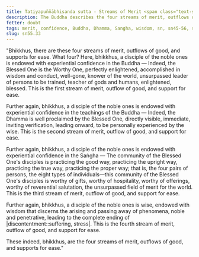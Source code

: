 ```yaml
---
title: Tatiyapuññābhisanda sutta - Streams of Merit <span class="text-sm">(Third)</span>
description: The Buddha describes the four streams of merit, outflows of good, and supports for ease. The fourth quality is wisdom.
fetter: doubt
tags: merit, confidence, Buddha, Dhamma, Sangha, wisdom, sn, sn45-56, sn55
slug: sn55.33
---
```


"Bhikkhus, there are these four streams of merit, outflows of good, and supports for ease. What four? Here, bhikkhus, a disciple of the noble ones is endowed with experiential confidence in the Buddha — Indeed, the Blessed One is the Worthy One, perfectly enlightened, accomplished in wisdom and conduct, well-gone, knower of the world, unsurpassed leader of persons to be trained, teacher of gods and humans, enlightened, blessed. This is the first stream of merit, outflow of good, and support for ease.

Further again, bhikkhus, a disciple of the noble ones is endowed with experiential confidence in the teachings of the Buddha — Indeed, the Dhamma is well proclaimed by the Blessed One, directly visible, immediate, inviting verification, leading onward, to be personally experienced by the wise. This is the second stream of merit, outflow of good, and support for ease.

Further again, bhikkhus, a disciple of the noble ones is endowed with experiential confidence in the Saṅgha — The community of the Blessed One's disciples is practicing the good way, practicing the upright way, practicing the true way, practicing the proper way; that is, the four pairs of persons, the eight types of individuals—this community of the Blessed One's disciples is worthy of gifts, worthy of hospitality, worthy of offerings, worthy of reverential salutation, the unsurpassed field of merit for the world. This is the third stream of merit, outflow of good, and support for ease.

Further again, bhikkhus, a disciple of the noble ones is wise, endowed with wisdom that discerns the arising and passing away of phenomena, noble and penetrative, leading to the complete ending of |discontentment::suffering, stress|. This is the fourth stream of merit, outflow of good, and support for ease.

These indeed, bhikkhus, are the four streams of merit, outflows of good, and supports for ease."